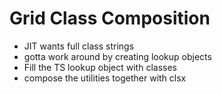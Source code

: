 # Grid Class Composition

- JIT wants full class strings
- gotta work around by creating lookup objects
- Fill the TS lookup object with classes
- compose the utilities together with clsx
